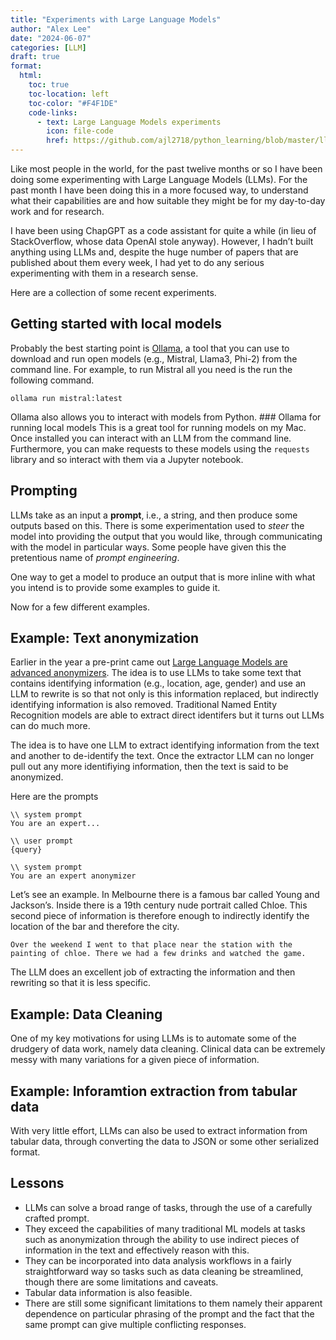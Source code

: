 ```yaml
---
title: "Experiments with Large Language Models"
author: "Alex Lee"
date: "2024-06-07"
categories: [LLM]
draft: true
format:
  html:
    toc: true
    toc-location: left
    toc-color: "#F4F1DE"
    code-links:
      - text: Large Language Models experiments
        icon: file-code
        href: https://github.com/ajl2718/python_learning/blob/master/llm_experiments1.ipynb
---
```


Like most people in the world, for the past twelive months or so I have been doing some experimenting with Large Language Models (LLMs). For the past month I have been doing this in a more focused way, to understand what their capabilities are and how suitable they might be for my day-to-day work and for research. 

I have been using ChapGPT as a code assistant for quite a while (in lieu of StackOverflow, whose data OpenAI stole anyway). However, I hadn't built anything using LLMs and, despite the huge number of papers that are published about them every week, I had yet to do any serious experimenting with them in a research sense.

Here are a collection of some recent experiments.

## Getting started with local models
Probably the best starting point is [Ollama](https://www.ollama.com/), a tool that you can use to download and run open models (e.g., Mistral, Llama3, Phi-2) from the command line. For example, to run Mistral all you need is the run the following command.

```
ollama run mistral:latest
```

Ollama also allows you to interact with models from Python.
### Ollama for running local models
This is a great tool for running models on my Mac. Once installed you can interact with an LLM from the command line. Furthermore, you can make requests to these models using the `requests` library and so interact with them via a Jupyter notebook.

## Prompting
LLMs take as an input a **prompt**, i.e., a string, and then produce some outputs based on this. There is some experimentation used to *steer* the model into providing the output that you would like, through communicating with the model in particular ways. Some people have given this the pretentious name of *prompt engineering*.

One way to get a model to produce an output that is more inline with what you intend is to provide some examples to guide it.

Now for a few different examples.

## Example: Text anonymization
Earlier in the year a pre-print came out [Large Language Models are advanced anonymizers](https://arxiv.org/abs/2402.13846). The idea is to use LLMs to take some text that contains identifying information (e.g., location, age, gender) and use an LLM to rewrite is so that not only is this information replaced, but indirectly identifying information is also removed. Traditional Named Entity Recognition models are able to extract direct identifers but it turns out LLMs can do much more.

The idea is to have one LLM to extract identifying information from the text and another to de-identify the text. Once the extractor LLM can no longer pull out any more identifiying information, then the text is said to be anonymized.

Here are the prompts
```
\\ system prompt
You are an expert...

\\ user prompt
{query}
```

```
\\ system prompt
You are an expert anonymizer
```

Let's see an example. In Melbourne there is a famous bar called Young and Jackson's. Inside there is a 19th century nude portrait called Chloe. This second piece of information is therefore enough to indirectly identify the location of the bar and therefore the city.

```
Over the weekend I went to that place near the station with the painting of chloe. There we had a few drinks and watched the game.
```

The LLM does an excellent job of extracting the information and then rewriting so that it is less specific.

## Example: Data Cleaning
One of my key motivations for using LLMs is to automate some of the drudgery of data work, namely data cleaning. Clinical data can be extremely messy with many variations for a given piece of information. 


## Example: Inforamtion extraction from tabular data

With very little effort, LLMs can also be used to extract information from tabular data, through converting the data to JSON or some other serialized format.

## Lessons

- LLMs can solve a broad range of tasks, through the use of a carefully crafted prompt.
- They exceed the capabilities of many traditional ML models at tasks such as anonymization through the ability to use indirect pieces of information in the text and effectively reason with this.
- They can be incorporated into data analysis workflows in a fairly straightforward way so tasks such as data cleaning be streamlined, though there are some limitations and caveats. 
- Tabular data information is also feasible.
- There are still some significant limitations to them namely their apparent dependence on particular phrasing of the prompt and the fact that the same prompt can give multiple conflicting responses.